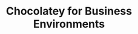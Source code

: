 ---
order: 145
xref: c4b-envs
title: Chocolatey for Business Environments
description: Information about supported Chocolatey for Business Environments
---
